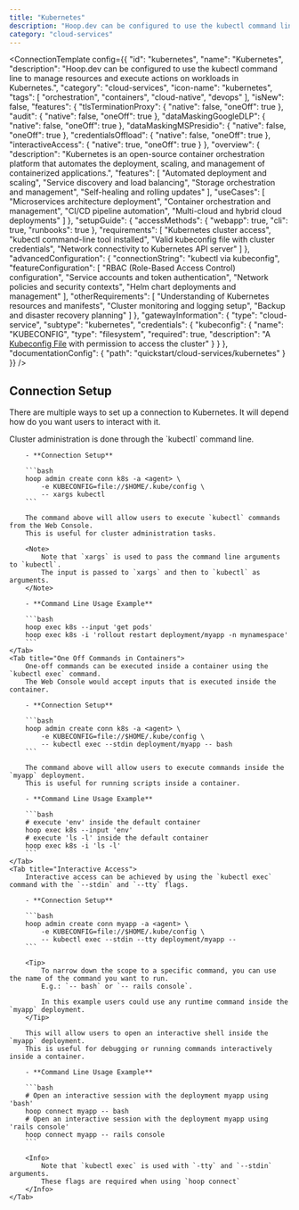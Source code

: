 ```yaml
---
title: "Kubernetes"
description: "Hoop.dev can be configured to use the kubectl command line to manage resources and execute actions on workloads in Kubernetes."
category: "cloud-services"
---
```



<ConnectionTemplate config={{
  "id": "kubernetes",
  "name": "Kubernetes",
  "description": "Hoop.dev can be configured to use the kubectl command line to manage resources and execute actions on workloads in Kubernetes.",
  "category": "cloud-services",
  "icon-name": "kubernetes",
  "tags": [
    "orchestration",
    "containers",
    "cloud-native",
    "devops"
  ],
  "isNew": false,
  "features": {
    "tlsTerminationProxy": {
      "native": false,
      "oneOff": true
    },
    "audit": {
      "native": false,
      "oneOff": true
    },
    "dataMaskingGoogleDLP": {
      "native": false,
      "oneOff": true
    },
    "dataMaskingMSPresidio": {
      "native": false,
      "oneOff": true
    },
    "credentialsOffload": {
      "native": false,
      "oneOff": true
    },
    "interactiveAccess": {
      "native": true,
      "oneOff": true
    }
  },
  "overview": {
    "description": "Kubernetes is an open-source container orchestration platform that automates the deployment, scaling, and management of containerized applications.",
    "features": [
      "Automated deployment and scaling",
      "Service discovery and load balancing",
      "Storage orchestration and management",
      "Self-healing and rolling updates"
    ],
    "useCases": [
      "Microservices architecture deployment",
      "Container orchestration and management",
      "CI/CD pipeline automation",
      "Multi-cloud and hybrid cloud deployments"
    ]
  },
  "setupGuide": {
    "accessMethods": {
      "webapp": true,
      "cli": true,
      "runbooks": true
    },
    "requirements": [
      "Kubernetes cluster access",
      "kubectl command-line tool installed",
      "Valid kubeconfig file with cluster credentials",
      "Network connectivity to Kubernetes API server"
    ]
  },
  "advancedConfiguration": {
    "connectionString": "kubectl via kubeconfig",
    "featureConfiguration": [
      "RBAC (Role-Based Access Control) configuration",
      "Service accounts and token authentication",
      "Network policies and security contexts",
      "Helm chart deployments and management"
    ],
    "otherRequirements": [
      "Understanding of Kubernetes resources and manifests",
      "Cluster monitoring and logging setup",
      "Backup and disaster recovery planning"
    ]
  },
  "gatewayInformation": {
    "type": "cloud-service",
    "subtype": "kubernetes",
    "credentials": {
      "kubeconfig": {
        "name": "KUBECONFIG",
        "type": "filesystem",
        "required": true,
        "description": "A [Kubeconfig File](https://kubernetes.io/docs/concepts/configuration/organize-cluster-access-kubeconfig/) with permission to access the cluster"
      }
    }
  },
  "documentationConfig": {
    "path": "quickstart/cloud-services/kubernetes"
  }
}} />
## Connection Setup

There are multiple ways to set up a connection to Kubernetes. It will depend how do you want users to interact with it.

<Tabs>
	<Tab title="Cluster Administration">
		Cluster administration is done through the `kubectl` command line.

		- **Connection Setup**

		```bash
		hoop admin create conn k8s -a <agent> \
			-e KUBECONFIG=file://$HOME/.kube/config \
			-- xargs kubectl
		```

		The command above will allow users to execute `kubectl` commands from the Web Console.
		This is useful for cluster administration tasks.

		<Note>
			Note that `xargs` is used to pass the command line arguments to `kubectl`.
			The input is passed to `xargs` and then to `kubectl` as arguments.
		</Note>

		- **Command Line Usage Example**

		```bash
		hoop exec k8s --input 'get pods'
		hoop exec k8s -i 'rollout restart deployment/myapp -n mynamespace'
		```
	</Tab>
	<Tab title="One Off Commands in Containers">
		One-off commands can be executed inside a container using the `kubectl exec` command.
		The Web Console would accept inputs that is executed inside the container.

		- **Connection Setup**

		```bash
		hoop admin create conn k8s -a <agent> \
			-e KUBECONFIG=file://$HOME/.kube/config \
			-- kubectl exec --stdin deployment/myapp -- bash
		```

		The command above will allow users to execute commands inside the `myapp` deployment.
		This is useful for running scripts inside a container.

		- **Command Line Usage Example**

		```bash
		# execute 'env' inside the default container
		hoop exec k8s --input 'env'
		# execute 'ls -l' inside the default container
		hoop exec k8s -i 'ls -l'
		```
	</Tab>
	<Tab title="Interactive Access">
		Interactive access can be achieved by using the `kubectl exec` command with the `--stdin` and `--tty` flags.

		- **Connection Setup**

		```bash
		hoop admin create conn myapp -a <agent> \
			-e KUBECONFIG=file://$HOME/.kube/config \
			-- kubectl exec --stdin --tty deployment/myapp --
		```

		<Tip>
			To narrow down the scope to a specific command, you can use the name of the command you want to run.
			E.g.: `-- bash` or `-- rails console`.

			In this example users could use any runtime command inside the `myapp` deployment.
		</Tip>

		This will allow users to open an interactive shell inside the `myapp` deployment.
		This is useful for debugging or running commands interactively inside a container.

		- **Command Line Usage Example**

		```bash
		# Open an interactive session with the deployment myapp using 'bash'
		hoop connect myapp -- bash
		# Open an interactive session with the deployment myapp using 'rails console'
		hoop connect myapp -- rails console
		```

		<Info>
			Note that `kubectl exec` is used with `-tty` and `--stdin` arguments.
			These flags are required when using `hoop connect`
		</Info>
	</Tab>
</Tabs>




